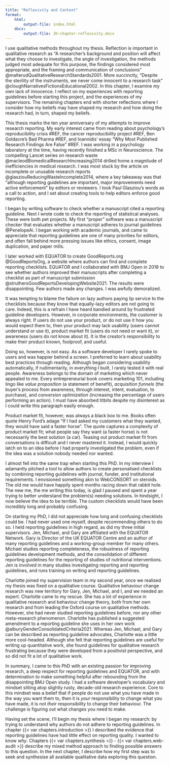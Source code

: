 ```yaml
---
title: "Reflexivity and Context"
format: 
    html:
        output-file: index.html
    docx:
        output-file: JH-chapter-reflexivity.docx
---
```


I use qualitative methods throughout my thesis. Reflection is important in qualitative research as "A researcher's background and position will affect what they choose to investigate, the angle of investigation, the methods judged most adequate for this purpose, the findings considered most appropriate, and the framing and communication of conclusions" @malterudQualitativeResearchStandards2001. More succinctly, "Despite the sterility of the instruments, we never come innocent to a research task" @cloughNarrativesFictionsEducational2002. In this chapter, I examine my own lack of innocence. I reflect on my experiences with reporting guidelines before starting this project, and the experiences of my supervisors. The remaining chapters end with shorter reflections where I consider how my beliefs may have shaped my research and how doing the research had, in turn, shaped my beliefs.

This thesis marks the ten year anniversary of my attempts to improve research reporting. My early interest came from reading about psychology's reproducibility crisis #REF, the cancer reproducibility project #REF, Ben Goldacre's Bad Pharma #REF, and Ioannidis' essay "Why Most Published Research Findings Are False" #REF. I was working in a psychology laboratory at the time, having recently finished a MSc in Neuroscience. The compelling Lancet series on research waste @macleodBiomedicalResearchIncreasing2014 drilled home a magnitude of inefficiencies in medical research. I was most stuck by the article on incomplete or unusable research reports @glasziouReducingWasteIncomplete2014, where a key takeaway was that "although reporting guidelines are important, major improvements need active enforcement" by editors or reviewers. I took Paul Glasziou's words as a call to action, and I set about creating tools to help editors enforce good reporting. 

I began by writing software to check whether a manuscript cited a reporting guideline. Next I wrote code to check the reporting of statistical analyses. These were both pet projects. My first "proper" software was a manuscript checker that evaluates whether a manuscript adheres to journal guidelines @PenelopeAi. I began working with academic journals, and came to appreciate that reporting guidelines are one of many priorities for editors, and often fall behind more pressing issues like ethics, consent, image duplication, and paper mills. 

I later worked with EQUATOR to create GoodReports.org @GoodReportsOrg, a website where authors can find and complete reporting checklists. EQUATOR and I collaborated with BMJ Open in 2018 to see whether authors improved their manuscripts after completing a checklist as part of manuscript submission @struthersGoodReportsDevelopingWebsite2021. The results were disappointing. Few authors made any changes. I was awfully demoralized. 

It was tempting to blame the failure on lazy authors paying lip service to the checklists because they know that equally-lazy editors are not going to care. Indeed, this is a refrain I have heard bandied around by frustrated guideline developers. However, in corporate environments, the customer is always right. If users do not use your product, or do not use it how you would expect them to, then your product may lack usability (users cannot understand or use it), product market fit (users do not need or want it), or awareness (users do not know about it). It is the creator's responsibility to make their product known, foolproof, and useful. 

Doing so, however, is not easy. As a software developer I rarely spoke to users and was happier behind a screen. I preferred to learn about usability best practices through reading. Although began considering usability automatically, if rudimentarily, in everything I built, I rarely tested it with real people. Awareness belongs to the domain of marketing which never appealed to me. Every entrepreneurial book covers marketing 101, including lingo like _value proposition_ (a statement of benefit), _acquisition funnels_ (the buyer's process from awareness, through interest, intent, evaluation, to purchase), and _conversion optimization_ (increasing the percentage of users performing an action). I must have absorbed titbits despite my disinterest as I could write this paragraph easily enough. 

Product market fit, however, was always a black box to me. Books often quote Henry Ford's adage "If I had asked my customers what they wanted, they would have said a faster horse". The quote captures a complexity of product market fit; what people say they want (a faster horse) is not necessarily the best solution (a car). Teasing out product market fit from conversations is difficult and I never mastered it. Instead, I would quickly latch on to an idea before I had properly investigated the problem, even if the idea was a solution nobody needed nor wanted. 

I almost fell into the same trap when starting this PhD. In my interview I adamantly pitched a tool to allow authors to create personalised checklists by combining reporting guidelines with journal, funder, and institutional requirements. I envisioned something akin to WebCONSORT on steroids. The old me would have happily spent months racing down that rabbit hole. The new me, the me writing this today, is glad I paused and spent a year trying to better understand the problem(s) needing solutions. In hindsight, I now believe the idea to be terrible. The custom checklists would have been incredibly long and probably confusing. 

On starting my PhD, I did not appreciate how long and confusing checklists could be. I had never used one myself, despite recommending others to do so. I held reporting guidelines in high regard, as did my three initial supervisors. Jen, Michael, and Gary are affiliated with the EQUATOR Network. Gary is Director of the UK EQUATOR Centre and an author of many reporting guidelines and a working-group member for many others. Michael studies reporting completeness, the robustness of reporting guidelines development methods, and the consolidation of different reporting guidelines for the reporting of studies of nutritional interventions. Jen is involved in many studies investigating reporting and reporting guidelines, and runs training on writing and reporting guidelines.

Charlotte joined my supervision team in my second year, once we realised my thesis was fixed on a qualitative course. Qualitative behaviour change research was new territory for Gary, Jen, Michael, and I, and we needed an expert. Charlotte came to my rescue. She has a lot of experience in qualitative research and behaviour change theory, both from her own research and from leading the Oxford course on qualitative methods. However, she had never studied reporting guidelines before, nor any other meta-research phenomenon. Charlotte has published a suggested amendment to a reporting guideline she uses in her own work @alburyGenderConsolidatedCriteria2021. Whereas Jen, Michael, and Gary can be described as reporting guideline advocates, Charlotte was a little more cool-headed. Although she felt that reporting guidelines are useful for writing up quantitative work, she found guidelines for qualitative research frustrating because they were developed from a positivist perspective, and so did not fit a lot of qualitative work.

In summary, I came to this PhD with an existing passion for improving research, a deep respect for reporting guidelines and EQUATOR, and with determination to make something helpful after rebounding from the disappointing BMJ Open study. I had a software developer's vocabulary and mindset sitting atop slightly rusty, decade-old research experience. Core to this mindset was a belief that if people do not use what you have made in the way you want them to, then it is _your_ responsibility to change what you have made, it is not _their_ responsibility to change their behaviour. The challenge is figuring out what changes you need to make. 

Having set the scene, I'll begin my thesis where I began my research: by trying to understand why authors do not adhere to reporting guidelines. In chapter {{< var chapters.introduction >}} I described the evidence that reporting guidelines have had little effect on reporting quality. I wanted to know _why_. Chapters {{< var chapters.synthesis >}} - {{< var chapters.web-audit >}} describe my mixed method approach to finding possible answers to this question. In the next chapter, I describe how my first step was to seek and synthesise all available qualitative data exploring this question. 